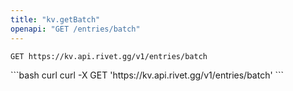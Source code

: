 ```yaml
---
title: "kv.getBatch"
openapi: "GET /entries/batch"
---
```


```
GET https://kv.api.rivet.gg/v1/entries/batch
```


<RequestExample>
```bash curl
curl -X GET 'https://kv.api.rivet.gg/v1/entries/batch'
```
</RequestExample>
